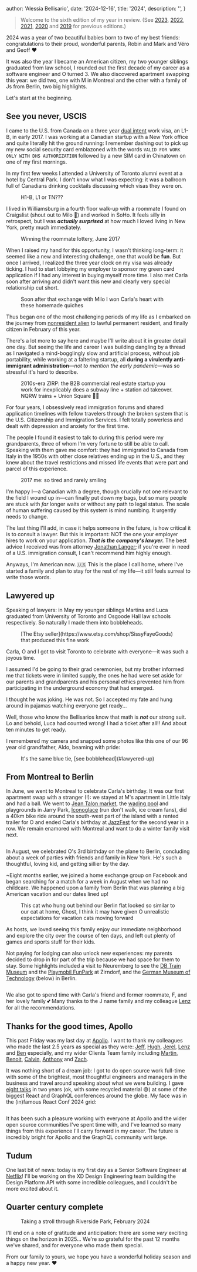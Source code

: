
  author: 'Alessia Bellisario',
  date: '2024-12-16',
  title: '2024',
  description: '',
}


> Welcome to the sixth edition of my year in review. (See [2023](/2023), [2022](/2022), [2021](/2021), [2020](/2020) and [2019](/2019) for previous editions.)

2024 was a year of two beautiful babies born to two of my best friends: congratulations to their proud, wonderful parents, Robin and Mark and Véro and Geoff ♥️

It was also the year I became an American citizen, my two younger siblings graduated from law school, I rounded out the first decade of my career as a software engineer and O turned 3. We also discovered apartment swapping this year: we did two, one with M in Montreal and the other with a family of Js from Berlin, two big highlights.

Let's start at the beginning.

## See you never, USCIS

I came to the U.S. from Canada on a three year [dual intent](https://www.nolo.com/legal-encyclopedia/what-are-dual-intent-visas.html) work visa, an L1-B, in early 2017. I was working at a Canadian startup with a New York office and quite literally hit the ground running: I remember dashing out to pick up my new social security card emblazoned with the words `VALID FOR WORK ONLY WITH DHS AUTHORIZATION` followed by a new SIM card in Chinatown on one of my first mornings.

In my first few weeks I attended a University of Toronto alumni event at a hotel by Central Park. I don't know what I was expecting: it was a ballroom full of Canadians drinking cocktails discussing which visas they were on.

<figure>
  <Image src={hotelView} alt="" />
  <figcaption>H1-B, L1 or TN???</figcaption>
</figure>

I lived in Williamsburg in a fourth floor walk-up with a roommate I found on Craigslist (shout out to Milo 💖) and worked in SoHo. It feels silly in retrospect, but I was ***actually surprised*** at how much I loved living in New York, pretty much immediately.

<figure>
  <Image src={messenger} alt="" />
  <figcaption>Winning the roommate lottery, June 2017</figcaption>
</figure>

When I raised my hand for this opportunity, I wasn't thinking long-term: it seemed like a new and interesting challenge, one that would be **fun**. But once I arrived, I realized the three year clock on my visa was already ticking. I had to start lobbying my employer to sponsor my green card application if I had any interest in buying myself more time. I also met Carla soon after arriving and didn't want this new and clearly very special relationship cut short.

<figure>
  <Image src={quiches} alt="" />
  <figcaption>Soon after that exchange with Milo I won Carla's heart with these homemade quiches</figcaption>
</figure>

Thus began one of the most challenging periods of my life as I embarked on the journey from [nonresident alien](https://www.irs.gov/individuals/international-taxpayers/nonresident-aliens) to lawful permanent resident, and finally citizen in February of this year.

There's a lot more to say here and maybe I'll write about it in greater detail one day. But seeing the life and career I was building dangling by a thread as I navigated a mind-bogglingly slow and artificial process, without job portability, while working at a faltering startup, all __during a virulently anti-immigrant administration__—_not to mention the early pandemic_—was so stressful it's hard to describe.

<figure>
  <Image src={breatherads} alt="" />
  <figcaption>2010s-era ZIRP: the B2B commercial real estate startup you work for inexplicably does a subway line + station ad takeover. NQRW trains + Union Square 🤑🤑</figcaption>
</figure>

For four years, I obsessively read immigration forums and shared application timelines with fellow travelers through the broken system that is the U.S. Citizenship and Immigration Services. I felt totally powerless and dealt with depression and anxiety for the first time.

The people I found it easiest to talk to during this period were my grandparents, three of whom I'm very fortune to still be able to call. Speaking with them gave me comfort: they had immigrated to Canada from Italy in the 1950s with other close relatives ending up in the U.S., and they knew about the travel restrictions and missed life events that were part and parcel of this experience.

<figure>
  <Image src={alessia} alt="" />
  <figcaption>2017 me: so tired and rarely smiling</figcaption>
</figure>

I'm happy I—a Canadian with a degree, though crucially not one relevant to the field I wound up in—can finally put down my bags, but so many people are stuck with _far_ longer waits or without any path to legal status. The scale of human suffering caused by this system is mind numbing. It urgently needs to change.

The last thing I'll add, in case it helps someone in the future, is how critical it is to consult a lawyer. But this is important: NOT the one your employer hires to work on your application. ___That is the company's lawyer.___ The best advice I received was from attorney [Jonathan Langer](https://www.linkedin.com/in/jonathanlanger); if you're ever in need of a U.S. immigration consult, I can't recommend him highly enough.

Anyways, I'm American now. 🇺🇸 This is the place I call home, where I've started a family and plan to stay for the rest of my life—it still feels surreal to write those words.

## Lawyered up

Speaking of lawyers: in May my younger siblings Martina and Luca graduated from University of Toronto and Osgoode Hall law schools respectively. So naturally I made them into bobbleheads.

<figure>
  <Image src={bobbleHeads} alt="" />
  <figcaption>[The Etsy seller](https://www.etsy.com/shop/SissyFayeGoods) that produced this fine work</figcaption>
</figure>

Carla, O and I got to visit Toronto to celebrate with everyone—it was such a joyous time.

I assumed I'd be going to their grad ceremonies, but my brother informed me that tickets were in limited supply, the ones he had were set aside for our parents and grandparents and his personal ethics prevented him from participating in the underground economy that had emerged.

I thought he was joking. He was not. So I accepted my fate and hung around in pajamas watching everyone get ready...

Well, those who know the Bellisarios know that math is ___not___ our strong suit. Lo and behold, Luca had counted wrong! I had a ticket after all!! And about ten minutes to get ready.

I remembered my camera and snapped some photos like this one of our 96 year old grandfather, Aldo, beaming with pride:

<figure>
  <Image src={lucaAldo} alt="" />
  <figcaption>It's the same blue tie, [see bobblehead](#lawyered-up)</figcaption>
</figure>

## From Montreal to Berlin

In June, we went to Montreal to celebrate Carla's birthday. It was our first apartment swap with a stranger (!): we stayed at M's apartment in Little Italy and had a ball. We went to [Jean Talon market](https://www.marchespublics-mtl.com/en/marches/jean-talon-market/), the [wading pool](https://www.google.com/maps/place/Jarry+Park+wading+pool/@45.5372594,-73.6333003,17z/data=!4m10!1m2!2m1!1sParc+Jarry+swimming+pool+kids!3m6!1s0x4cc91bf8c3636cbf:0xa4a3dffe092aaba4!8m2!3d45.5372594!4d-73.6289229!15sCh1QYXJjIEphcnJ5IHN3aW1taW5nIHBvb2wga2lkc1ofIh1wYXJjIGphcnJ5IHN3aW1taW5nIHBvb2wga2lkc5IBFW91dGRvb3Jfc3dpbW1pbmdfcG9vbJoBJENoZERTVWhOTUc5blMwVkpRMEZuU1VSS0xVMWZTblozUlJBQuABAPoBBAgAEB0!16s%2Fg%2F1vc6d07f?entry=ttu&g_ep=EgoyMDI0MTIxMC4wIKXMDSoASAFQAw%3D%3D) and playgrounds in Jarry Park, [Iconoglace](https://iconoglace.ca/) (run don't walk, ice cream fans), did a 40km bike ride around the south-west part of the island with a rented trailer for O and ended Carla's birthday at [JazzFest](https://montrealjazzfest.com/en) for the second year in a row. We remain enamored with Montreal and want to do a winter family visit next.

<figure>
  <Image src={montreal} alt="" />
</figure>

In August, we celebrated O's 3rd birthday on the plane to Berlin, concluding about a week of parties with friends and family in New York. He's such a thoughtful, loving kid, and getting sillier by the day.

~Eight months earlier, we joined a home exchange group on Facebook and began searching for a match for a week in August when we had no childcare. We happened upon a family from Berlin that was planning a big American vacation and our dates lined up!

<figure>
  <Image src={berlincat} alt="" />
  <figcaption>This cat who hung out behind our Berlin flat looked so similar to our cat at home, Ghost, I think it may have given O unrealistic expectations for vacation cats moving forward</figcaption>
</figure>

As hosts, we loved seeing this family enjoy our immediate neighborhood and explore the city over the course of ten days, and left out plenty of games and sports stuff for their kids.

Not paying for lodging can also unlock new experiences: my parents decided to drop in for part of the trip because we had space for them to stay. Some highlights included a visit to Neuremberg to see the [DB Train Museum](https://dbmuseum.de/en/highlight-tour) and the [Playmobil FunPark](https://www.playmobil-funpark.de/en/) at Zirndorf, and the [German Museum of Technology](https://www.museumsportal-berlin.de/en/museums/deutsches-technikmuseum/) (below) in Berlin.

<figure>
  <Image src={oands} alt="" />
</figure>

We also got to spend time with Carla's friend and former roommate, F, and her lovely family 💕 Many thanks to the J name family and my colleague [Lenz](https://bsky.app/profile/phry.dev) for all the recommendations.

## Thanks for the good times, Apollo

This past Friday was my last day at [Apollo](https://apollographql.com). I want to thank my colleagues who made the last 2.5 years as special as they were: [Jeff](https://bsky.app/profile/jeff.auriemma.xyz), [Hugh](https://github.com/hwillson), [Jerel](https://x.com/jerelmiller), [Lenz](https://bsky.app/profile/phry.dev) and [Ben](https://github.com/benjamn) especially, and my wider Clients Team family including [Martin](https://bsky.app/profile/mbonnin.net), [Benoit](https://mastodon.social/@BoD@mastodon.social), [Calvin](https://x.com/c35tar1), [Anthony](https://x.com/AnthonyMDev) and [Zach](https://github.com/BobaFetters).

It was nothing short of a dream job: I got to do open source work full-time with some of the brightest, most thoughtful engineers and managers in the business and travel around speaking about what we were building. I gave [eight talks](/speaking) in two years (ok, with some recycled material 😅) at some of the biggest React and GraphQL conferences around the globe. My face was in the (in)famous React Conf 2024 grid:

<figure>
  <Image src={reactFaces} alt="" />
</figure>

It has been such a pleasure working with everyone at Apollo and the wider open source communities I've spent time with, and I've learned so many things from this experience I'll carry forward in my career. The future is incredibly bright for Apollo and the GraphQL community writ large.

## Tudum

One last bit of news: today is my first day as a Senior Software Engineer at [Netflix](https://netflix.com)! I'll be working on the XD Design Engineering team building the Design Platform API with some incredible colleagues, and I couldn't be more excited about it.

## Quarter century complete

<figure>
  <Image src={osnow} alt="" />
  <figcaption>Taking a stroll through Riverside Park, February 2024</figcaption>
</figure>

I'll end on a note of gratitude and anticipation: there are some _very_ exciting things on the horizon in 2025... We're so grateful for the past 12 months we've shared, and for everyone who made them special.

From our family to yours, we hope you have a wonderful holiday season and a happy new year. ♥️
